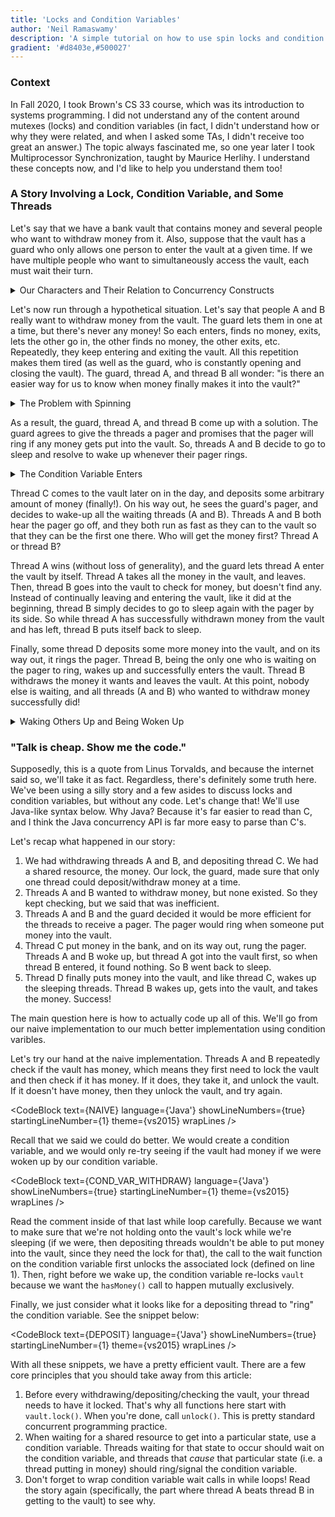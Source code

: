 ```yaml
---
title: 'Locks and Condition Variables'
author: 'Neil Ramaswamy'
description: 'A simple tutorial on how to use spin locks and condition variables'
gradient: '#d8403e,#500027'
---
```



<h3>Context</h3>

In Fall 2020, I took Brown's CS 33 course, which was its introduction to systems programming. I did not understand any of the content around mutexes (locks) and condition variables (in fact, I didn't understand how or why they were related, and when I asked some TAs, I didn't receive too great an answer.) The topic always fascinated me, so one year later I took <GenericLink link="http://cs.brown.edu/courses/cs176/">Multiprocessor Synchronization</GenericLink>, taught by <GenericLink link="https://cs.brown.edu/~mph/">Maurice Herlihy</GenericLink>. I understand these concepts now, and I'd like to help you understand them too!

<h3>A Story Involving a Lock, Condition Variable, and Some Threads</h3>

Let's say that we have a bank vault that contains money and several people who want to withdraw money from it. Also, suppose that the vault has a guard who only allows one person to enter the vault at a given time. If we have multiple people who want to simultaneously access the vault, each must wait their turn.

<details>
    <summary>Our Characters and Their Relation to Concurrency Constructs</summary>

From this setup, we have our characters:

1. We have a <em>shared resource</em>: the money in the vault.
2. We have a <em>lock</em>: the guard. The guard watches over the vault, making sure only one person is in the vault at once.
3. We have <em>threads</em>: the people depositing/withdrawing money.

</details>

Let's now run through a hypothetical situation. Let's say that people A and B really want to withdraw money from the vault. The guard lets them in one at a time, but there's never any money! So each enters, finds no money, exits, lets the other go in, the other finds no money, the other exits, etc. Repeatedly, they keep entering and exiting the vault. All this repetition makes them tired (as well as the guard, who is constantly opening and closing the vault). The guard, thread A, and thread B all wonder: "is there an easier way for us to know when money finally makes it into the vault?"

<details>
    <summary>The Problem with Spinning</summary>
    Threads repeatedly locking and unlocking a lock to check whether a shared resource exists is called
    spinning. This repetition creates high <em>lock contention</em>, which is when many threads compete
    to acquire a lock. Lock contention slows down the lock, and the threads themselves do busy-work.
    This busy-work can slow down the entire processor, in the worst case!
</details>

As a result, the guard, thread A, and thread B come up with a solution. The guard agrees to give the threads a pager and promises that the pager will ring if any money gets put into the vault. So, threads A and B decide to go to sleep and resolve to wake up whenever their pager rings.

<details>
    <summary>The Condition Variable Enters</summary>
The "pager" in our story is a condition variable. Certain threads can wait (in our story, we used the word "sleep") for it to ring, and other threads can decide to ring it. The condition variable is closely tied to some condition <em>about</em> the shared resource; in our story, the condition variable/pager might be called "vaultNotEmptyAnymore", because we plan on ringing it when the vault is no longer empty.

</details>

Thread C comes to the vault later on in the day, and deposits some arbitrary amount of money (finally!). On his way out, he sees the guard's pager, and decides to wake-up all the waiting threads (A and B). Threads A and B both hear the pager go off, and they both run as fast as they can to the vault so that they can be the first one there. Who will get the money first? Thread A or thread B?

Thread A wins (without loss of generality), and the guard lets thread A enter the vault by itself. Thread A takes all the money in the vault, and leaves. Then, thread B goes into the vault to check for money, but doesn't find any. Instead of continually leaving and entering the vault, like it did at the beginning, thread B simply decides to go to sleep again with the pager by its side. So while thread A has successfully withdrawn money from the vault and has left, thread B puts itself back to sleep.

Finally, some thread D deposits some more money into the vault, and on its way out, it rings the pager. Thread B, being the only one who is waiting on the pager to ring, wakes up and successfully enters the vault. Thread B withdraws the money it wants and leaves the vault. At this point, nobody else is waiting, and all threads (A and B) who wanted to withdraw money successfully did!

<details>
    <summary>Waking Others Up and Being Woken Up</summary>

We just saw that many threads can contend for the same resource: many threads competed to withdraw the money in the vault. Critically though, even if they all wake up, only one will ultimately gain access to the resource at a time, since the resource is protected by a lock (i.e. the guard). Thus, if you are waiting on a condition variable, even if you wake up, you must check that the resource that you want exists; if it does not, you need to put yourself back to sleep. In our story, thread A beats out thread B after they are both woken up. As a result, thread B has to go back to sleep. Thread B will repeatedly keep going back to sleep <em>while</em> the condition (i.e. money in the bank for it to take) is not satisfied.

</details>

<h3>"Talk is cheap. Show me the code."</h3>

Supposedly, this is a quote from Linus Torvalds, and because the internet said so, we'll take it as fact. Regardless, there's definitely some truth here. We've been using a silly story and a few asides to discuss locks and condition variables, but without any code. Let's change that! We'll use Java-like syntax below. Why Java? Because it's far easier to read than C, and I think the Java concurrency API is far more easy to parse than C's.

Let's recap what happened in our story:

1. We had withdrawing threads A and B, and depositing thread C. We had a shared resource, the money. Our lock, the guard, made sure that only one thread could deposit/withdraw money at a time.
2. Threads A and B wanted to withdraw money, but none existed. So they kept checking, but we said that was inefficient.
3. Threads A and B and the guard decided it would be more efficient for the threads to receive a pager. The pager would ring when someone put money into the vault.
4. Thread C put money in the bank, and on its way out, rung the pager. Threads A and B woke up, but thread A got into the vault first, so when thread B entered, it found nothing. So B went back to sleep.
5. Thread D finally puts money into the vault, and like thread C, wakes up the sleeping threads. Thread B wakes up, gets into the vault, and takes the money. Success!

The main question here is how to actually code up all of this. We'll go from our naive implementation to our much better implementation using condition varibles.

Let's try our hand at the naive implementation. Threads A and B repeatedly check if the vault has money, which means they first need to lock the vault and then check if it has money. If it does, they take it, and unlock the vault. If it doesn't have money, then they unlock the vault, and try again.

<CodeBlock
    text={NAIVE}
    language={'Java'}
    showLineNumbers={true}
    startingLineNumber={1}
    theme={vs2015}
    wrapLines
/>

Recall that we said we could do better. We would create a condition variable, and we would only re-try seeing if the vault had money if we were woken up by our condition variable.

<CodeBlock
    text={COND_VAR_WITHDRAW}
    language={'Java'}
    showLineNumbers={true}
    startingLineNumber={1}
    theme={vs2015}
    wrapLines
/>

Read the comment inside of that last while loop carefully. Because we want to make sure that we're not holding onto the vault's lock while we're sleeping (if we were, then depositing threads wouldn't be able to put money into the vault, since they need the lock for that), the call to the wait function on the condition variable first unlocks the associated lock (defined on line 1). Then, right before we wake up, the condition variable re-locks `vault` because we want the `hasMoney()` call to happen mutually exclusively.

Finally, we just consider what it looks like for a depositing thread to "ring" the condition variable. See the snippet below:

<CodeBlock
    text={DEPOSIT}
    language={'Java'}
    showLineNumbers={true}
    startingLineNumber={1}
    theme={vs2015}
    wrapLines
/>

With all these snippets, we have a pretty efficient vault. There are a few core principles that you should take away from this article:

1. Before every withdrawing/depositing/checking the vault, your thread needs to have it locked. That's why all functions here start with `vault.lock()`. When you're done, call `unlock()`. This is pretty standard concurrent programming practice.
2. When waiting for a shared resource to get into a particular state, use a condition variable. Threads waiting for that state to occur should wait on the condition variable, and threads that _cause_ that particular state (i.e. a thread putting in money) should ring/signal the condition variable.
3. Don't forget to wrap condition variable wait calls in while loops! Read the story again (specifically, the part where thread A beats thread B in getting to the vault) to see why.

<Spacer size={48} />
